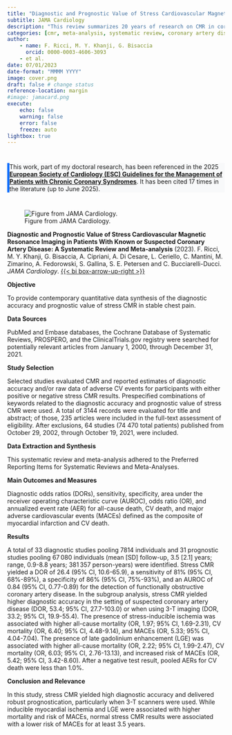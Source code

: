```yaml
---
title: "Diagnostic and Prognostic Value of Stress Cardiovascular Magnetic Resonance Imaging in Patients With Known or Suspected Coronary Artery Disease"
subtitle: JAMA Cardiology
description: "This review summarizes 20 years of research on CMR in coronary artery disease."
categories: [cmr, meta-analysis, systematic review, coronary artery disease]
author: 
    - name: F. Ricci, M. Y. Khanji, G. Bisaccia
      orcid: 0000-0003-4606-3093
    - et al.
date: 07/01/2023
date-format: "MMMM YYYY"
image: cover.png
draft: false # change status
reference-location: margin
#image: jamacard.png
execute:
    echo: false
    warning: false
    error: false
    freeze: auto
lightbox: true
---
```


::: {.callout-tip appearance="minimal" style="background-color: #f8f9fa; border-left: 5px solid #0d6efd; margin: 40px 0;"}

This work, part of my doctoral research, has been referenced in the 2025 **[ European Society of Cardiology (ESC) Guidelines for the Management of Patients with Chronic Coronary Syndromes](https://www.escardio.org/Guidelines/Clinical-Practice-Guidelines/Chronic-Coronary-Syndromes)**. It has been cited 17 times in the literature (up to June 2025).
:::

![Figure from JAMA Cardiology.](jamacard.png)

::: {.column-margin}
**Diagnostic and Prognostic Value of Stress Cardiovascular Magnetic Resonance Imaging in Patients With Known or Suspected Coronary Artery Disease: A Systematic Review and Meta-analysis** (2023). F. Ricci, M. Y. Khanji, G. Bisaccia, A. Cipriani, A. Di Cesare, L. Ceriello, C. Mantini, M. Zimarino, A. Fedorowski, S. Gallina, S. E. Petersen and C. Bucciarelli-Ducci. *JAMA Cardiology*. [{{< bi box-arrow-up-right >}}](https://doi.org/10.1001/jamacardio.2023.1290)
:::

**Objective**  

To provide contemporary quantitative data synthesis of the diagnostic accuracy and prognostic value of stress CMR in stable chest pain.

**Data Sources**  

PubMed and Embase databases, the Cochrane Database of Systematic Reviews, PROSPERO, and the ClinicalTrials.gov registry were searched for potentially relevant articles from January 1, 2000, through December 31, 2021.

**Study Selection**  

Selected studies evaluated CMR and reported estimates of diagnostic accuracy and/or raw data of adverse CV events for participants with either positive or negative stress CMR results. Prespecified combinations of keywords related to the diagnostic accuracy and prognostic value of stress CMR were used. A total of 3144 records were evaluated for title and abstract; of those, 235 articles were included in the full-text assessment of eligibility. After exclusions, 64 studies (74 470 total patients) published from October 29, 2002, through October 19, 2021, were included.

**Data Extraction and Synthesis**  

This systematic review and meta-analysis adhered to the Preferred Reporting Items for Systematic Reviews and Meta-Analyses.

**Main Outcomes and Measures**  

Diagnostic odds ratios (DORs), sensitivity, specificity, area under the receiver operating characteristic curve (AUROC), odds ratio (OR), and annualized event rate (AER) for all-cause death, CV death, and major adverse cardiovascular events (MACEs) defined as the composite of myocardial infarction and CV death.

**Results**  

A total of 33 diagnostic studies pooling 7814 individuals and 31 prognostic studies pooling 67 080 individuals (mean [SD] follow-up, 3.5 [2.1] years; range, 0.9-8.8 years; 381 357 person-years) were identified. Stress CMR yielded a DOR of 26.4 (95% CI, 10.6-65.9), a sensitivity of 81% (95% CI, 68%-89%), a specificity of 86% (95% CI, 75%-93%), and an AUROC of 0.84 (95% CI, 0.77-0.89) for the detection of functionally obstructive coronary artery disease. In the subgroup analysis, stress CMR yielded higher diagnostic accuracy in the setting of suspected coronary artery disease (DOR, 53.4; 95% CI, 27.7-103.0) or when using 3-T imaging (DOR, 33.2; 95% CI, 19.9-55.4). The presence of stress-inducible ischemia was associated with higher all-cause mortality (OR, 1.97; 95% CI, 1.69-2.31), CV mortality (OR, 6.40; 95% CI, 4.48-9.14), and MACEs (OR, 5.33; 95% CI, 4.04-7.04). The presence of late gadolinium enhancement (LGE) was associated with higher all-cause mortality (OR, 2.22; 95% CI, 1.99-2.47), CV mortality (OR, 6.03; 95% CI, 2.76-13.13), and increased risk of MACEs (OR, 5.42; 95% CI, 3.42-8.60). After a negative test result, pooled AERs for CV death were less than 1.0%.

**Conclusion and Relevance**  

In this study, stress CMR yielded high diagnostic accuracy and delivered robust prognostication, particularly when 3-T scanners were used. While inducible myocardial ischemia and LGE were associated with higher mortality and risk of MACEs, normal stress CMR results were associated with a lower risk of MACEs for at least 3.5 years.